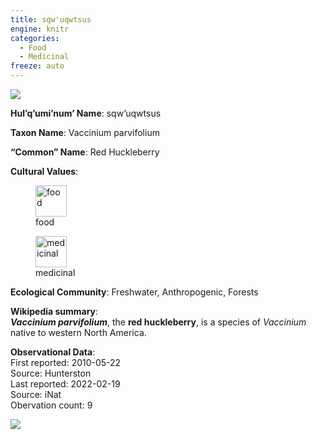```yaml
---
title: sqw'uqwtsus
engine: knitr
categories:
  - Food
  - Medicinal
freeze: auto
---
```

![](https://static.inaturalist.org/photos/4855055/medium.jpg){fig-alt="sqw'uqwtsus - Red Huckleberry"}

**Hul'q'umi'num' Name**: sqw'uqwtsus



**Taxon Name**: Vaccinium parvifolium

**"Common" Name**: Red Huckleberry

**Cultural Values**:  

::: {layout-nrow=1 style="width:60%"}
![food](/files/food.svg){width=50px}

![medicinal](/files/medicinal.svg){width=50px}
:::

**Ecological Community**: Freshwater, Anthropogenic, Forests

**Wikipedia summary**:  
<i><b>Vaccinium parvifolium</b></i>, the <b>red huckleberry</b>, is a species of <i>Vaccinium</i> native to western North America.

**Observational Data**:   
First reported: 2010-05-22  
Source: Hunterston  
Last reported: 2022-02-19  
Source: iNat  
Obervation count: 9

![](community_dist.png)
